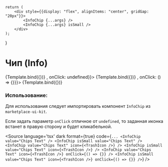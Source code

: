 
<Meta title="Control/Info Chip" component={InfoChip} />

    return (
        <div style={{display: "flex", alignItems: "center", gridGap: "20px"}}>
            <InfoChip {...args} />
            <InfoChip {...args} isSmall />
        </div>
    );
}

# Чип (Info)

<Canvas isColumn={true}>
    <Story name="Base" args={{value: "Chips Text"}}>
        {Template.bind({})}
    </Story>
    <Story name="With Icon" args={{value: "Chips Text", isSmall: false, icon: <TrashIcon />, onClick: undefined}}>
        {Template.bind({})}
    </Story>
    <Story name="With Icon Clicked" args={{value: "Chips Text", icon: <TrashIcon />, onClick: () => {}}}>
        {Template.bind({})}
    </Story>
</Canvas>

<ArgsTable of={InfoChip} />

### Использование:
Для использования следует импортировать компонент `InfoChip` из `marketplace-ui-kit`.

Если задать параметр `onClick` отличное от `undefined`, то заданная иконка встанет в правую сторону и будет кликабельной.

<Source
    language='tsx'
    dark
    format={true}
    code={`
        ...
        <InfoChip value="Chips Text" />
        <InfoChip isSmall value="Chips Text" />
        <InfoChip value="Chips Text" icon={<TrashIcon />} />
        <InfoChip isSmall value="Chips Text" icon={<TrashIcon />} />
        <InfoChip value="Chips Text" icon={<TrashIcon />} onClick={() => {}} />
        <InfoChip isSmall value="Chips Text" icon={<TrashIcon />} onClick={() => {}} />
  `}
/>
